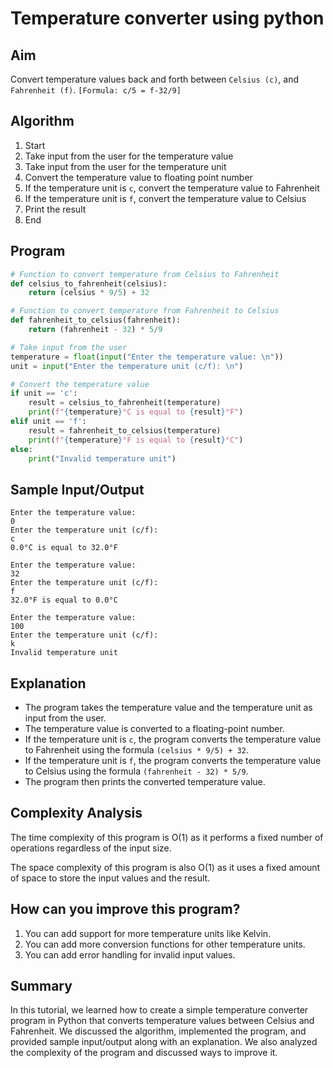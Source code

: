 # Temperature converter using python

## Aim

Convert temperature values back and forth between `Celsius (c)`, and `Fahrenheit (f)`. `[Formula: c/5 = f-32/9]`

## Algorithm

1. Start
2. Take input from the user for the temperature value
3. Take input from the user for the temperature unit
4. Convert the temperature value to floating point number
5. If the temperature unit is `c`, convert the temperature value to Fahrenheit
6. If the temperature unit is `f`, convert the temperature value to Celsius
7. Print the result
8. End

## Program

```python filename="temperature_converter.py" copy showLineNumbers
# Function to convert temperature from Celsius to Fahrenheit
def celsius_to_fahrenheit(celsius):
    return (celsius * 9/5) + 32

# Function to convert temperature from Fahrenheit to Celsius
def fahrenheit_to_celsius(fahrenheit):
    return (fahrenheit - 32) * 5/9

# Take input from the user
temperature = float(input("Enter the temperature value: \n"))
unit = input("Enter the temperature unit (c/f): \n")

# Convert the temperature value
if unit == 'c':
    result = celsius_to_fahrenheit(temperature)
    print(f"{temperature}°C is equal to {result}°F")
elif unit == 'f':
    result = fahrenheit_to_celsius(temperature)
    print(f"{temperature}°F is equal to {result}°C")
else:
    print("Invalid temperature unit")

```

## Sample Input/Output

```plaintext
Enter the temperature value:
0
Enter the temperature unit (c/f):
c
0.0°C is equal to 32.0°F
```

```plaintext
Enter the temperature value:
32
Enter the temperature unit (c/f):
f
32.0°F is equal to 0.0°C
```

```plaintext
Enter the temperature value:
100
Enter the temperature unit (c/f):
k
Invalid temperature unit
```

## Explanation

* The program takes the temperature value and the temperature unit as input from the user.
* The temperature value is converted to a floating-point number.
* If the temperature unit is `c`, the program converts the temperature value to Fahrenheit using the formula `(celsius * 9/5) + 32`.
* If the temperature unit is `f`, the program converts the temperature value to Celsius using the formula `(fahrenheit - 32) * 5/9`.
* The program then prints the converted temperature value.

## Complexity Analysis

The time complexity of this program is O(1) as it performs a fixed number of operations regardless of the input size.

The space complexity of this program is also O(1) as it uses a fixed amount of space to store the input values and the result.

## How can you improve this program?

1. You can add support for more temperature units like Kelvin.
2. You can add more conversion functions for other temperature units.
3. You can add error handling for invalid input values.

## Summary

In this tutorial, we learned how to create a simple temperature converter program in Python that converts temperature values between Celsius and Fahrenheit. We discussed the algorithm, implemented the program, and provided sample input/output along with an explanation. We also analyzed the complexity of the program and discussed ways to improve it.
